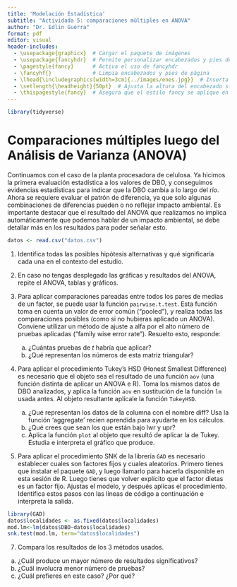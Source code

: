 ```yaml
---
title: 'Modelación Estadística'
subtitle: "Actividada 5: comparaciones múltiples en ANOVA"
author: "Dr. Edlin Guerra"
format: pdf
editor: visual
header-includes:
  - \usepackage{graphicx}  # Cargar el paquete de imágenes
  - \usepackage{fancyhdr}  # Permite personalizar encabezados y pies de página
  - \pagestyle{fancy}      # Activa el uso de fancyhdr
  - \fancyhf{}             # Limpia encabezados y pies de página
  - \lhead{\includegraphics[width=3cm]{../images/enes.jpg}}  # Inserta el logo en la esquina superior izquierda
  - \setlength{\headheight}{50pt}  # Ajusta la altura del encabezado si es necesario
  - \thispagestyle{fancy}  # Asegura que el estilo fancy se aplique en la primera página
---
```

```r
library(tidyverse)
```

# Comparaciones múltiples luego del Análisis de Varianza (ANOVA)

Continuamos con el caso de la planta procesadora de celulosa. Ya hicimos la primera evaluación estadística a los valores de DBO, y conseguimos evidencias estadísticas para indicar que la DBO cambia a lo largo del río. Ahora se requiere evaluar el patrón de diferencia, ya que solo algunas combinaciones de diferencias pueden o no reflejar impacto ambiental. Es importante destacar que el resultado del ANOVA que realizamos no implica automáticamente que podemos hablar de un impacto ambiental, se debe detallar más en los resultados para poder señalar esto.

```r
datos <- read.csv("datos.csv")
```
1. Identifica todas las posibles hipótesis alternativas y qué significaría cada una en el contexto del estudio.

2. En caso no tengas desplegado las gráficas y resultados del ANOVA, repite el ANOVA, tablas y gráficos. 

3. Para aplicar comparaciones pareadas entre todos los pares de medias de un factor, se puede usar la función `pairwise.t.test`. Esta función toma en cuenta un valor de error común ("pooled"), y realiza todas las comparaciones posibles (como si no hubieras aplicado un ANOVA). Conviene utilizar un método de ajuste a alfa por el alto número de pruebas aplicadas ("family wise error rate"). Resuelto esto, responde:
    a) ¿Cuántas pruebas de *t* habría que aplicar?
    b) ¿Qué representan los números de esta matriz triangular?

5. Para aplicar el procedimiento Tukey's HSD (Honest Smallest Difference) es necesario que el objeto sea el resultado de una función `aov` (una función distinta de aplicar un ANOVA e R). Toma los mismos datos de DBO analizados, y aplica la función `aov` en sustitución de la función `lm` usada antes. Al objeto resultante aplícale la función `TukeyHSD`. 
    a) ¿Qué representan los datos de la columna con el nombre diff? Usa la función 'aggregate' recien aprendida para ayudarte en los cálculos. 
    b) ¿Qué crees que sean los que están bajo lwr y upr?
    c) Aplica la función `plot` al objeto que resultó de aplicar la de Tukey. Estudia e interpreta el gráfico que produce.

6. Para aplicar el procedimiento SNK de la librería `GAD` es necesario establecer cuales son factores fijos y cuales aleatorios. Primero tienes que instalar el paquete `GAD`, y luego llamarlo para hacerla disponible en esta sesión de R. Luego tienes que volver explícito que el factor dietas es un factor fijo. Ajustas el modelo, y después aplicas el procedimiento. Identifica estos pasos con las líneas de código a continuación e interpreta la salida.
    
```r
library(GAD)
datos$localidades <- as.fixed(datos$localidades)
mod.lm<-lm(datos$DBO~datos$localidades)
snk.test(mod.lm, term="datos$localidades")
```

 7. Compara los resultados de los 3 métodos usados.
 a) ¿Cuál produce un mayor número de resultados significativos?
 b) ¿Cuál involucra menor número de pruebas?
 c) ¿Cuál prefieres en este caso? ¿Por qué?